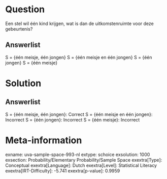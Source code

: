 Question
========

Een stel wil één kind krijgen, wat is dan de uitkomstenruimte voor deze
gebeurtenis?

Answerlist
----------

S = {één meisje, één jongen}
S = {één meisje en één jongen}
S = {één jongen}
S = {één meisje}

Solution
========

Answerlist
----------

S = {één meisje, één jongen}: Correct
S = {één meisje en één jongen}: Incorrect
S = {één jongen}: Incorrect
S = {één meisje}: Incorrect

Meta-information
================
exname: uva-sample-space-993-nl
extype: schoice
exsolution: 1000
exsection: Probability/Elementary Probability/Sample Space
exextra[Type]: Conceptual
exextra[Language]: Dutch
exextra[Level]: Statistical Literacy
exextra[IRT-Difficulty]: -5.741
exextra[p-value]: 0.9959
